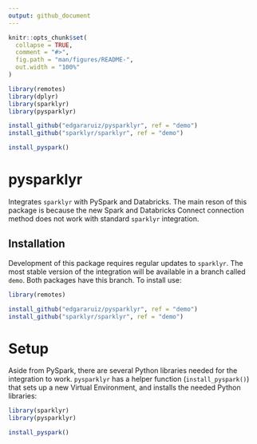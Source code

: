 ```yaml
---
output: github_document
---
```


<!-- README.md is generated from README.Rmd. Please edit that file -->

```r
knitr::opts_chunk$set(
  collapse = TRUE,
  comment = "#>",
  fig.path = "man/figures/README-",
  out.width = "100%"
)

library(remotes)
library(dplyr)
library(sparklyr)
library(pysparklyr)

install_github("edgararuiz/pysparklyr", ref = "demo")
install_github("sparklyr/sparklyr", ref = "demo")

install_pyspark()
```

# pysparklyr

<!-- badges: start -->
<!-- badges: end -->

Integrates `sparklyr` with PySpark and Databricks. The main reson of this package is because the new Spark and Databricks Connect connection method does
not work with standard `sparklyr` integration.

## Installation

Development of this package requires regular updates to `sparklyr`. The most stable version of the integration will be available in a branch called `demo`. Both packages have this branch. To install use:

``` r
library(remotes)

install_github("edgararuiz/pysparklyr", ref = "demo")
install_github("sparklyr/sparklyr", ref = "demo")
```

# Setup

Aside from PySpark, there are several Python libraries needed for the integration to work. `pysparklyr` has a helper function (`install_pyspark()`) that sets up a new Virtual Environment, and installs the needed Python libraries: 

``` r
library(sparklyr)
library(pysparklyr)

install_pyspark()
```



